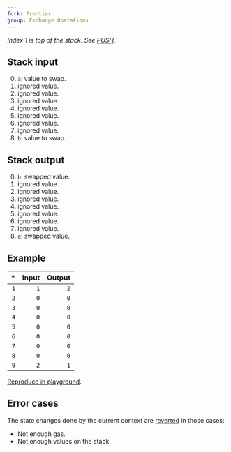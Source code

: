 ```yaml
---
fork: Frontier
group: Exchange Operations
---
```


_Index 1 is top of the stack. See [PUSH](/#60)._

## Stack input

0. `a`: value to swap.
1. ignored value.
2. ignored value.
3. ignored value.
4. ignored value.
5. ignored value.
6. ignored value.
7. ignored value.
8. `b`: value to swap.

## Stack output

0. `b`: swapped value.
1. ignored value.
2. ignored value.
3. ignored value.
4. ignored value.
5. ignored value.
6. ignored value.
7. ignored value.
8. `a`: swapped value.

## Example

|  \* | Input | Output |
| --: | ----: | -----: |
| `1` |   `1` |    `2` |
| `2` |   `0` |    `0` |
| `3` |   `0` |    `0` |
| `4` |   `0` |    `0` |
| `5` |   `0` |    `0` |
| `6` |   `0` |    `0` |
| `7` |   `0` |    `0` |
| `8` |   `0` |    `0` |
| `9` |   `2` |    `1` |

[Reproduce in playground](/playground?unit=Wei&codeType=Mnemonic&code='yet%20state~2xxxxxxx~1zzywapzSWAP8'~zPUSH1%20z%5Cny%2F%2F%20Sx~0%01xyz~_).

## Error cases

The state changes done by the current context are [reverted](#FD) in those cases:

- Not enough gas.
- Not enough values on the stack.
